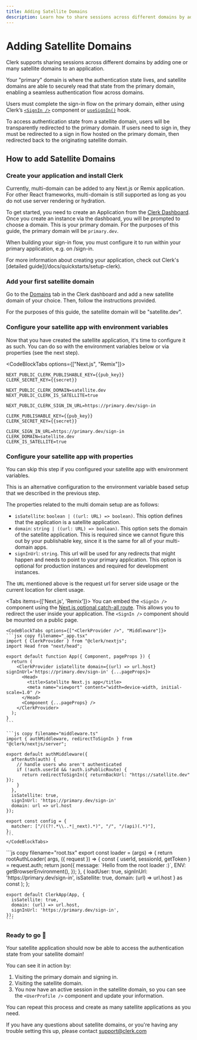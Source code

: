```yaml
---
title: Adding Satellite Domains
description: Learn how to share sessions across different domains by adding satellite domains to your application.
---
```


# Adding Satellite Domains

Clerk supports sharing sessions across different domains by adding one or many satellite domains to an application.

Your "primary" domain is where the authentication state lives, and satellite domains are able to securely read that state from the primary domain, enabling a seamless authentication flow across domains.

Users must complete the sign-in flow on the primary domain, either using Clerk’s [`<SignIn />`](/docs/components/authentication/sign-in) component or [`useSignIn()`](/docs/custom-flows/use-sign-up#use-sign-in) hook.

To access authentication state from a satellite domain, users will be transparently redirected to the primary domain. If users need to sign in, they must be redirected to a sign in flow hosted on the primary domain, then redirected back to the originating satellite domain.


## How to add Satellite Domains

<Steps>

### Create your application and install Clerk
<Callout type="warning">
Currently, multi-domain can be added to any Next.js or Remix application. For other React frameworks, multi-domain is still supported as long as you do not use server rendering or hydration.
</Callout>

To get started, you need to create an Application from the [Clerk Dashboard](https://dashboard.clerk.dev/). Once you create an instance via the dashboard, you will be prompted to choose a domain. This is your primary domain. For the purposes of this guide, the primary domain will be `primary.dev`.

When building your sign-in flow, you must configure it to run within your primary application, e.g. on /sign-in.

<Callout type="info">
  For more information about creating your application, check out Clerk's [detailed guide](/docs/quickstarts/setup-clerk).
</Callout>

### Add your first satellite domain

Go to the [Domains](https://dashboard.clerk.com/last-active?path=domains) tab in the Clerk dashboard and add a new satellite domain of your choice. Then, follow the instructions provided.

For the purposes of this guide, the satellite domain will be "satellite.dev".


<Images
src="/docs/images/advance/multi-domain/satellite-domain-add.png"
width={3024}
height={1748}
alt="Clerk Dashboard inside the satellites tab of the domain"
/>

### Configure your satellite app with environment variables

Now that you have created the satellite application, it's time to configure it as such. You can do so with the environment variables below or via properties (see the next step).

<CodeBlockTabs options={["Next.js", "Remix"]}>
```env copy filename=".env.local"
NEXT_PUBLIC_CLERK_PUBLISHABLE_KEY={{pub_key}}
CLERK_SECRET_KEY={{secret}}

NEXT_PUBLIC_CLERK_DOMAIN=satellite.dev
NEXT_PUBLIC_CLERK_IS_SATELLITE=true

NEXT_PUBLIC_CLERK_SIGN_IN_URL=https://primary.dev/sign-in
```
```env filename=".env" copy
CLERK_PUBLISHABLE_KEY={{pub_key}}
CLERK_SECRET_KEY={{secret}}

CLERK_SIGN_IN_URL=https://primary.dev/sign-in
CLERK_DOMAIN=satellite.dev
CLERK_IS_SATELLITE=true
```
</CodeBlockTabs>

### Configure your satellite app with properties

You can skip this step if you configured your satellite app with environment variables.

This is an alternative configuration to the environment variable based setup that we described in the previous step.

The properties related to the multi domain setup are as follows:
* `isSatellite`: `boolean | ((url: URL) => boolean)`. This option defines that the application is a satellite application.
* `domain`: `string | ((url: URL) => boolean)`. This option sets the domain of the satellite application. This is required since we cannot figure this out by your publishable key, since it is the same for all of your multi-domain apps.
* `signInUrl`: `string`. This url will be used for any redirects that might happen and needs to point to your primary application. This option is optional for production instances and required for development instances.

The `URL` mentioned above is the request url for server side usage or the current location for client usage.

<Tabs items={['Next.js', 'Remix']}>
  <Tab>
    You can embed the `<SignIn />` component using the [Next.js optional catch-all route](https://nextjs.org/docs/pages/building-your-application/routing/dynamic-routes#optional-catch-all-routes). This allows you to redirect the user inside your application. The `<SignIn />` component should be mounted on a public page.

    <CodeBlockTabs options={["<ClerkProvider />", "Middleware"]}>
    ```jsx copy filename="_app.tsx"
    import { ClerkProvider } from "@clerk/nextjs";
    import Head from "next/head";

    export default function App({ Component, pageProps }) {
      return (
        <ClerkProvider isSatellite domain={(url) => url.host} signInUrl='https://primary.dev/sign-in' {...pageProps}>
          <Head>
            <title>Satellite Next.js app</title>
            <meta name="viewport" content="width=device-width, initial-scale=1.0" />
          </Head>
          <Component {...pageProps} />
        </ClerkProvider>
      );
    }
    ```

    ```js copy filename="middleware.ts"
    import { authMiddleware, redirectToSignIn } from "@clerk/nextjs/server";

    export default authMiddleware({
      afterAuth(auth) {
        // handle users who aren't authenticated
        if (!auth.userId && !auth.isPublicRoute) {
          return redirectToSignIn({ returnBackUrl: "https://satellite.dev" });
        }
      },
      isSatellite: true,
      signInUrl: 'https://primary.dev/sign-in'
      domain: url => url.host
    });

    export const config = {
      matcher: ["/((?!.*\\..*|_next).*)", "/", "/(api)(.*)"],
    };
    ```
    </CodeBlockTabs>
  </Tab>

  <Tab>
    ```js copy filename="root.tsx"
    export const loader = (args) => {
      return rootAuthLoader(
        args,
        ({ request }) => {
          const { userId, sessionId, getToken } = request.auth;
          return json({
              message: `Hello from the root loader :)`,
              ENV: getBrowserEnvironment(),
          });
        },
        {
          loadUser: true,
          signInUrl: 'https://primary.dev/sign-in',
          isSatellite: true,
          domain: (url) => url.host
        } as const
      );
    };

    export default ClerkApp(App, {
      isSatellite: true,
      domain: (url) => url.host,
      signInUrl: 'https://primary.dev/sign-in',
    });
    ```
  </Tab>

</Tabs>

### Ready to go 🎉

Your satellite application should now be able to access the authentication state from your satellite domain! 

You can see it in action by: 
1. Visiting the primary domain and signing in.
2. Visiting the satellite domain.
3. You now have an active session in the satellite domain, so you can see the `<UserProfile />` component and update your information.

You can repeat this process and create as many satellite applications as you need.

</Steps>

If you have any questions about satellite domains, or you're having any trouble setting this up, please contact support@clerk.com